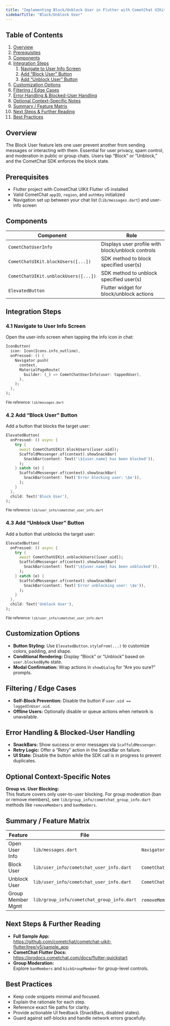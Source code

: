 ```yaml
---
title: "Implementing Block/Unblock User in Flutter with CometChat UIKit"
sidebarTitle: "Block/Unblock User"
---
```


## Table of Contents

1. [Overview](#overview)
2. [Prerequisites](#prerequisites)
3. [Components](#components)
4. [Integration Steps](#integration-steps)
   1. [Navigate to User Info Screen](#navigate-to-user-info-screen)
   2. [Add “Block User” Button](#add-block-user-button)
   3. [Add “Unblock User” Button](#-add-unblock-user-button)
5. [Customization Options](#customization-options)
6. [Filtering / Edge Cases](#filtering--edge-cases)
7. [Error Handling & Blocked-User Handling](#error-handling--blocked-user-handling)
8. [Optional Context-Specific Notes](#optional-context-specific-notes)
9. [Summary / Feature Matrix](#summary--feature-matrix)
10. [Next Steps & Further Reading](#next-steps--further-reading)
11. [Best Practices](#best-practices)

## Overview

The Block User feature lets one user prevent another from sending messages or interacting with them. Essential for user privacy, spam control, and moderation in public or group chats. Users tap “Block” or “Unblock,” and the CometChat SDK enforces the block state.

## Prerequisites

- Flutter project with CometChat UIKit Flutter v5 installed  
- Valid CometChat `appID`, `region`, and `authKey` initialized  
- Navigation set up between your chat list (`lib/messages.dart`) and user-info screen  

## Components

| Component                             | Role                                                    |
|---------------------------------------|---------------------------------------------------------|
| `CometChatUserInfo`                   | Displays user profile with block/unblock controls      |
| `CometChatUIKit.blockUsers([...])`      | SDK method to block specified user(s)                  |
| `CometChatUIKit.unblockUsers([...])`    | SDK method to unblock specified user(s)                |
| `ElevatedButton`                      | Flutter widget for block/unblock actions               |

## Integration Steps

### 4.1 Navigate to User Info Screen

Open the user-info screen when tapping the info icon in chat:

```dart
IconButton(
  icon: Icon(Icons.info_outline),
  onPressed: () {
    Navigator.push(
      context,
      MaterialPageRoute(
        builder: (_) => CometChatUserInfo(user: tappedUser),
      ),
    );
  },
);
```

<small>File reference: `lib/messages.dart`</small>

### 4.2 Add “Block User” Button

Add a button that blocks the target user:

```dart
ElevatedButton(
  onPressed: () async {
    try {
      await CometChatUIKit.blockUsers([user.uid]);
      ScaffoldMessenger.of(context).showSnackBar(
        SnackBar(content: Text('\${user.name} has been blocked')),
      );
    } catch (e) {
      ScaffoldMessenger.of(context).showSnackBar(
        SnackBar(content: Text('Error blocking user: \$e')),
      );
    }
  },
  child: Text('Block User'),
);
```

<small>File reference: `lib/user_info/cometchat_user_info.dart`</small>

### 4.3 Add “Unblock User” Button

Add a button that unblocks the target user:

```dart
ElevatedButton(
  onPressed: () async {
    try {
      await CometChatUIKit.unblockUsers([user.uid]);
      ScaffoldMessenger.of(context).showSnackBar(
        SnackBar(content: Text('\${user.name} has been unblocked')),
      );
    } catch (e) {
      ScaffoldMessenger.of(context).showSnackBar(
        SnackBar(content: Text('Error unblocking user: \$e')),
      );
    }
  },
  child: Text('Unblock User'),
);
```

<small>File reference: `lib/user_info/cometchat_user_info.dart`</small>

## Customization Options

- **Button Styling:** Use `ElevatedButton.styleFrom(...)` to customize colors, padding, and shape.  
- **Conditional Rendering:** Display “Block” or “Unblock” based on `user.blockedByMe` state.  
- **Modal Confirmation:** Wrap actions in `showDialog` for “Are you sure?” prompts.  

## Filtering / Edge Cases

- **Self-Block Prevention:** Disable the button if `user.uid == loggedInUser.uid`.  
- **Offline Users:** Optionally disable or queue actions when network is unavailable.  

## Error Handling & Blocked-User Handling

- **SnackBars:** Show success or error messages via `ScaffoldMessenger`.  
- **Retry Logic:** Offer a “Retry” action in the SnackBar on failure.  
- **UI State:** Disable the button while the SDK call is in progress to prevent duplicates.  

## Optional Context-Specific Notes

**Group vs. User Blocking:**  
This feature covers only user-to-user blocking. For group moderation (ban or remove members), see `lib/group_info/cometchat_group_info.dart` methods like `removeMembers` and `banMembers`.

## Summary / Feature Matrix

| Feature                | File                                         | Method                                      |
|------------------------|----------------------------------------------|---------------------------------------------|
| Open User Info         | `lib/messages.dart`                          | `Navigator.push(...)`                       |
| Block User             | `lib/user_info/cometchat_user_info.dart`     | `CometChatUIKit.blockUsers([...])`          |
| Unblock User           | `lib/user_info/cometchat_user_info.dart`     | `CometChatUIKit.unblockUsers([...])`        |
| Group Member Mgmt      | `lib/group_info/cometchat_group_info.dart`   | `removeMembers`, `banMembers`               |

## Next Steps & Further Reading

- **Full Sample App:**  
  https://github.com/cometchat/cometchat-uikit-flutter/tree/v5/sample_app  
- **CometChat Flutter Docs:**  
  https://prodocs.cometchat.com/docs/flutter-quickstart  
- **Group Moderation:**  
  Explore `banMembers` and `kickGroupMember` for group-level controls.  

## Best Practices

- Keep code snippets minimal and focused.  
- Explain the rationale for each step.  
- Reference exact file paths for clarity.  
- Provide actionable UI feedback (SnackBars, disabled states).  
- Guard against self-blocks and handle network errors gracefully.  
